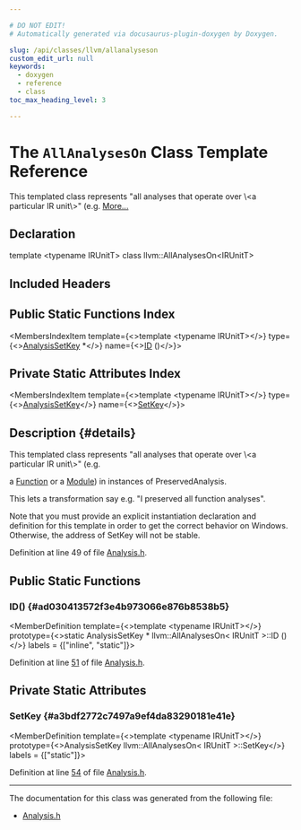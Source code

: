 ```yaml
---

# DO NOT EDIT!
# Automatically generated via docusaurus-plugin-doxygen by Doxygen.

slug: /api/classes/llvm/allanalyseson
custom_edit_url: null
keywords:
  - doxygen
  - reference
  - class
toc_max_heading_level: 3

---
```





# The `AllAnalysesOn` Class Template Reference

<DoxygenPage pluginConfig={pluginConfig}>

This templated class represents &quot;all analyses that operate over \\&lt;a
particular IR unit\\&gt;&quot; (e.g. <a href="#details">More...</a>

## Declaration

<CodeBlock>template &lt;typename IRUnitT&gt;
class llvm::AllAnalysesOn&lt;IRUnitT&gt;</CodeBlock>

## Included Headers

<IncludesList>
<IncludesListItem
  filePath="llvm/IR/Analysis.h"
  permalink="/docs/api/files/include/include/llvm/include/llvm/ir/analysis-h"
  isLocal="true" />
</IncludesList>

## Public Static Functions Index

<MembersIndex>

<MembersIndexItem
  template={<>template &lt;typename IRUnitT&gt;</>}
  type={<><a href="/docs/api/structs/llvm/analysissetkey">AnalysisSetKey</a> &#42;</>}
  name={<><a href="#ad030413572f3e4b973066e876b8538b5">ID</a> ()</>}>
</MembersIndexItem>

</MembersIndex>

## Private Static Attributes Index

<MembersIndex>

<MembersIndexItem
  template={<>template &lt;typename IRUnitT&gt;</>}
  type={<><a href="/docs/api/structs/llvm/analysissetkey">AnalysisSetKey</a></>}
  name={<><a href="#a3bdf2772c7497a9ef4da83290181e41e">SetKey</a></>}>
</MembersIndexItem>

</MembersIndex>

## Description {#details}

This templated class represents &quot;all analyses that operate over \\&lt;a
particular IR unit\\&gt;&quot; (e.g.

a <a href="/docs/api/classes/llvm/function">Function</a> or a <a href="/docs/api/classes/llvm/module">Module</a>) in instances of PreservedAnalysis.

This lets a transformation say e.g. &quot;I preserved all function analyses&quot;.

Note that you must provide an explicit instantiation declaration and definition for this template in order to get the correct behavior on Windows. Otherwise, the address of SetKey will not be stable.

Definition at line 49 of file <a href="/docs/api/files/include/include/llvm/include/llvm/ir/analysis-h">Analysis.h</a>.

<SectionDefinition>

## Public Static Functions

### ID() {#ad030413572f3e4b973066e876b8538b5}

<MemberDefinition
  template={<>template &lt;typename IRUnitT&gt;</>}
  prototype={<>static AnalysisSetKey &#42; llvm::AllAnalysesOn&lt; IRUnitT &gt;::ID ()</>}
  labels = {["inline", "static"]}>

Definition at line <a href="/docs/api/files/include/include/llvm/include/llvm/ir/analysis-h/#l00051">51</a> of file <a href="/docs/api/files/include/include/llvm/include/llvm/ir/analysis-h">Analysis.h</a>.
</MemberDefinition>

</SectionDefinition>

<SectionDefinition>

## Private Static Attributes

### SetKey {#a3bdf2772c7497a9ef4da83290181e41e}

<MemberDefinition
  template={<>template &lt;typename IRUnitT&gt;</>}
  prototype={<>AnalysisSetKey llvm::AllAnalysesOn&lt; IRUnitT &gt;::SetKey</>}
  labels = {["static"]}>

Definition at line <a href="/docs/api/files/include/include/llvm/include/llvm/ir/analysis-h/#l00054">54</a> of file <a href="/docs/api/files/include/include/llvm/include/llvm/ir/analysis-h">Analysis.h</a>.
</MemberDefinition>

</SectionDefinition>

<hr/>

The documentation for this class was generated from the following file:

<ul>
<li><a href="/docs/api/files/include/include/llvm/include/llvm/ir/analysis-h">Analysis.h</a></li>
</ul>

</DoxygenPage>
